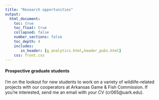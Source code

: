 ```yaml
---
title: "Research opportunities"
output: 
  html_document:
    toc: true
    toc_float: true
    collapsed: false
    number_sections: false
    toc_depth: 4
    includes:
       in_header: [g_analytics.html,header_pubs.html]
    css: front.css
---
```


<!-- #### Now hiring -->

<!-- Interested in invasive species? Are you into waterfowl? Thinking of pursuing a research or state wildlife agency job? I’m hiring a Master’s student focusing on invasive species ecology and management to join my lab at the [Arkansas Cooperative Fish & Wildlife Research Unit](https://www1.usgs.gov/coopunits/unit/Arkansas). The student would start August 2021. For more information and how to apply, check out this [link](). Let me know via email if you have questions (cr065@uark.edu). -->

#### Prospective graduate students

I'm on the lookout for new students to work on a variety of wildlife-related projects with our cooperators at Arkansas Game & Fish Commission. If you're interested, send me an email with your CV (cr065@uark.edu).

<!-- #### Undergraduate Research -->

<!-- Recent research projects completed in the lab. -->

<!-- ```{r, echo=F, warning=FALSE, message=FALSE} -->
<!-- library(data.table) -->
<!-- undergrad_df<-fread("undergrad_research.csv") -->
<!-- knitr::kable(undergrad_df) -->

<!-- ``` -->
